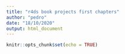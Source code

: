 ```yaml
---
title: "r4ds book projects first chapters"
author: "pedro"
date: "18/10/2020"
output: html_document
---
```


```r
knitr::opts_chunk$set(echo = TRUE)
```

